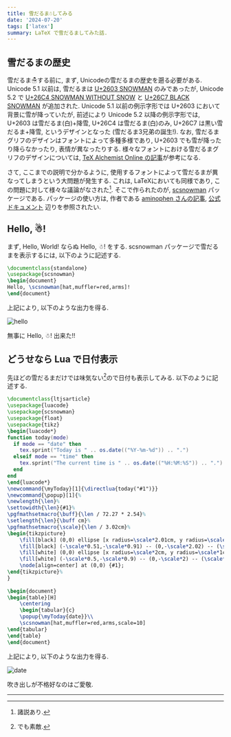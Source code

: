```yaml
---
title: 雪だるま☃してみる
date: '2024-07-20'
tags: ['latex']
summary: LaTeX で雪だるましてみた話.
---
```


## 雪だるまの歴史

雪だるま☃する前に, まず, Unicodeの雪だるまの歴史を遡る必要がある. Unicode 5.1 以前は, 雪だるまは <a href="https://util.unicode.org/UnicodeJsps/character.jsp?a=2603">U+2603 SNOWMAN</a> のみであったが, 
Unicode 5.2 で <a href="http://unicode.org/cldr/utility/character.jsp?a=26C4">U+26C4 SNOWMAN WITHOUT SNOW</a> と <a href="http://unicode.org/cldr/utility/character.jsp?a=26C7">U+26C7 BLACK SNOWMAN</a> が追加された. 
Unicode 5.1 以前の例示字形では U+2603 において背景に雪が降っていたが, 前述により Unicode 5.2 以降の例示字形では, U+2603 は雪だるま(白)+降雪, U+26C4 は雪だるま(白)のみ, U+26C7 は黒い雪だるま+降雪, というデザインとなった (雪だるま3兄弟の誕生!). 
なお, 雪だるまグリフのデザインはフォントによって多種多様であり, U+2603 でも雪が降ったり降らなかったり, 表情が異なったりする. 様々なフォントにおける雪だるまグリフのデザインについては, <a href="https://doratex.hatenablog.jp/entry/20140327/1395878814">TeX Alchemist Online の記事</a>が参考になる.

さて, ここまでの説明で分かるように, 使用するフォントによって雪だるまが異なってしまうという大問題が発生する. これは, LaTeXにおいても同様であり, この問題に対して様々な議論がなされた[^1]. 
そこで作られたのが, <a href="https://github.com/aminophen/scsnowman">scsnowman</a> パッケージである. パッケージの使い方は, 作者である <a href="https://acetaminophen.hatenablog.com/entry/2015/12/13/080226">aminophen さんの記事</a>, <a href="https://github.com/aminophen/scsnowman/blob/master/scsnowman.pdf">公式ドキュメント</a> 辺りを参照されたい.

## Hello, ☃!

まず, Hello, World! ならぬ Hello, ☃! をする. scsnowman パッケージで雪だるまを表示するには, 以下のように記述する.

```latex
\documentclass{standalone}
\usepackage{scsnowman}
\begin{document}
Hello, \scsnowman[hat,muffler=red,arms]!
\end{document}
```

上記により, 以下のような出力を得る.

![hello](/static/images/latex/hello.png)

無事に Hello, ☃! 出来た!!

## どうせなら Lua で日付表示

先ほどの雪だるまだけでは味気ない[^2]ので日付も表示してみる. 以下のように記述する.

```latex
\documentclass{ltjsarticle}
\usepackage{luacode}
\usepackage{scsnowman}
\usepackage{float}
\usepackage{tikz}
\begin{luacode*}
function today(mode)
  if mode == "date" then
    tex.sprint("Today is " .. os.date(("%Y-%m-%d")) .. ".")
  elseif mode == "time" then
    tex.sprint("The current time is " .. os.date(("%H:%M:%S")) .. ".")
  end
end
\end{luacode*}
\newcommand{\myToday}[1]{\directlua{today("#1")}}
\newcommand{\popup}[1]{%
\newlength{\len}%
\settowidth{\len}{#1}%
\pgfmathsetmacro{\buff}{\len / 72.27 * 2.54}%
\setlength{\len}{\buff cm}%
\pgfmathsetmacro{\scale}{\len / 3.02cm}%
\begin{tikzpicture}
    \fill[black] (0,0) ellipse [x radius=\scale*2.01cm, y radius=\scale*1.01cm];
    \fill[black] (-\scale*0.51,-\scale*0.91) -- (0,-\scale*2.02) -- (\scale*0.51,-\scale*0.91) -- cycle;
    \fill[white] (0,0) ellipse [x radius=\scale*2cm, y radius=\scale*1cm];
    \fill[white] (-\scale*0.5,-\scale*0.9) -- (0,-\scale*2) -- (\scale*0.5,-\scale*0.9) -- cycle;
    \node[align=center] at (0,0) {#1};
\end{tikzpicture}%
}
        
\begin{document}
\begin{table}[H]
    \centering
    \begin{tabular}{c}
    \popup{\myToday{date}}\\
    \scsnowman[hat,muffler=red,arms,scale=10]
\end{tabular}
\end{table}
\end{document}                  
```

上記により, 以下のような出力を得る.

![date](/static/images/latex/date.png)

吹き出しが不格好なのはご愛敬.

---
[^1]: 諸説あり.
[^2]: でも素敵.
